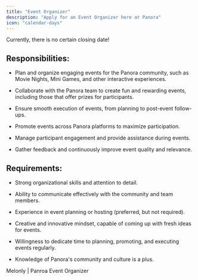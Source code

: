 ```yaml
---
title: "Event Organizer"
description: "Apply for an Event Organizer here at Panora"
icon: "calendar-days"
---
```


<Note>Currently, there is no certain closing date!</Note>

## Responsibilities:

- Plan and organize engaging events for the Panora community, such as Movie Nights, Mini Games, and other interactive experiences.

- Collaborate with the Panora team to create fun and rewarding events, including those that offer prizes for participants.

- Ensure smooth execution of events, from planning to post-event follow-ups.

- Promote events across Panora platforms to maximize participation.

- Manage participant engagement and provide assistance during events.

- Gather feedback and continuously improve event quality and relevance.

## Requirements:

- Strong organizational skills and attention to detail.

- Ability to communicate effectively with the community and team members.

- Experience in event planning or hosting (preferred, but not required).

- Creative and innovative mindset, capable of coming up with fresh ideas for events.

- Willingness to dedicate time to planning, promoting, and executing events regularly.

- Knowledge of Panora's community and culture is a plus.

<CardGroup cols={1}>
  <Card
    href="https://melonly.xyz/forms/7248815050490646528"
    icon="pen-to-square"
    horizontal
  >
    Melonly | Panroa Event Organizer
  </Card>
</CardGroup>
